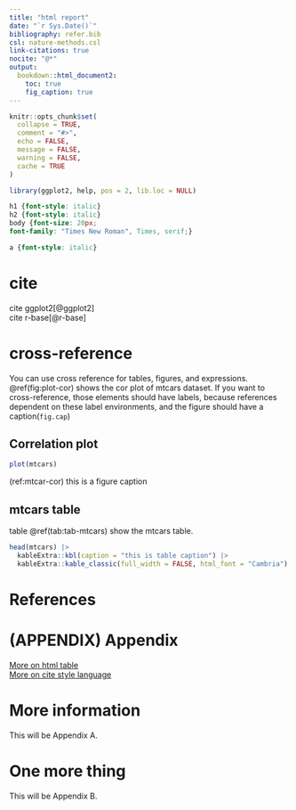 ```yaml
---
title: "html report"
date: "`r Sys.Date()`"
bibliography: refer.bib
csl: nature-methods.csl
link-citations: true
nocite: "@*"
output: 
  bookdown::html_document2:
    toc: true
    fig_caption: true 
---
```


```r
knitr::opts_chunk$set(
  collapse = TRUE,
  comment = "#>",
  echo = FALSE,
  message = FALSE,
  warning = FALSE,
  cache = TRUE
)

library(ggplot2, help, pos = 2, lib.loc = NULL)
```

```css
h1 {font-style: italic}
h2 {font-style: italic}
body {font-size: 20px;
font-family: "Times New Roman", Times, serif;}

a {font-style: italic}

```

# cite

cite ggplot2[@ggplot2]  
cite r-base[@r-base]

# cross-reference

You can use cross reference for tables, figures, and expressions. \@ref(fig:plot-cor) shows the cor plot of mtcars dataset.
If you want to cross-reference, those elements should have labels, because references dependent on these label environments, and the figure should have a caption(`fig.cap`)

## Correlation plot

```r
plot(mtcars)
```

(ref:mtcar-cor) this is a figure caption


## mtcars table

table \@ref(tab:tab-mtcars) show the mtcars table.

```r
head(mtcars) |>
  kableExtra::kbl(caption = "this is table caption") |>
  kableExtra::kable_classic(full_width = FALSE, html_font = "Cambria")
```


# References

<div id="refs"></div>

# (APPENDIX) Appendix {-} 

[More on html table](https://cran.r-project.org/web/packages/kableExtra/vignettes/awesome_table_in_html.html)  
[More on cite style language](https://www.zotero.org/styles)

# More information

This will be Appendix A.

# One more thing

This will be Appendix B.

